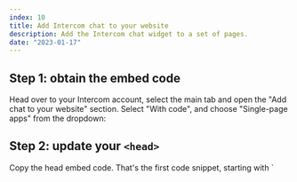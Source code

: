 ```yaml
---
index: 10
title: Add Intercom chat to your website
description: Add the Intercom chat widget to a set of pages.
date: "2023-01-17"
---
```



## Step 1: obtain the embed code

<TwoOfThreeCols>
Head over to your Intercom account, select the main tab and open the "Add chat to your website" section. Select "With code", and choose "Single-page apps" from the dropdown:
</TwoOfThreeCols>

<Bleed>
<img className="rounded-md border" src="https://res.cloudinary.com/djp21wtxm/image/upload/v1673993409/i1600x1491-nuE1FAx5orHZ_ewdrx3.png" alt="" />
</Bleed>

## Step 2: update your `<head>`

<TwoOfThreeCols>
Copy the head embed code. That's the first code snippet, starting with `<script>`. Open `motif.json`, and paste the code into the head section. Remove the line breaks, and replace the inner double-quotes `"` with single quotes `'`. Your `motif.json` config file should look like this (make sure to update `INTERCOMP_APP_ID` with your app ID):

```json
{
  "titleTemplate": "%s - Acme",
  "templates": {
    "**/*": "base",
    "guides/**/*": "guides"
  },
  "head": [
    "<script>(function(){var w=window;var ic=w.Intercom;if(typeof ic==='function'){ic('reattach_activator');ic('update',w.intercomSettings);}else{var d=document;var i=function(){i.c(arguments);};i.q=[];i.c=function(args){i.q.push(args);};w.Intercom=i;var l=function(){var s=d.createElement('script');s.type='text/javascript';s.async=true;s.src='https://widget.intercom.io/widget/INTERCOMP_APP_ID';var x=d.getElementsByTagName('script')[0];x.parentNode.insertBefore(s,x);};if(document.readyState==='complete'){l();}else if(w.attachEvent){w.attachEvent('onload',l);}else{w.addEventListener('load',l,false);}}})();</script>"
  ]
}
```

## Step 3: create the Intercom component

Start by copying the second snippet from the Intercom settings, the one starting with `window.Intercom`. We need to make a slight tweak to the snippet in order for it to work. Indeed, the Intercom code calls `window`, which is only available client-side. Motif, on the other hand, pre-renders your pages on the server in order to make them performant and SEO-optimized. Including code calling `window` would make this pre-render process fail. The "trick" is to wrap the code in a component and a `useEffect` hook to ensure it only gets called on the client.

Let's create a file named `Intercom.mdx` in the `/components` folder, and paste the following code:

```jsx
import { useEffect } from "react"

export const Intercom = () => {
  useEffect(() => {
    if (!('Intercom' in window)) {
      return
    }
    {/* Intercom snippet start */}
    window.Intercom("boot", {
      api_base: "https://api-iam.intercom.io",
      app_id: "INTERCOMP_APP_ID"
    });
    {/* Intercom snippet end */}
  }, [])

  return <></>
}
```

The `window.Itercom` part should be identical to the snippet copied above. As with the head entry, make sure to update `INTERCOMP_APP_ID`.


## Step 4: update your template

Now, let's add the Intercom component we just created to a template. This allows us to automatically include the Intercom widget in a set of pages, for instance all our docs pages, without duplicating any code.

Open a template from the `/templates` folder, and change the code to include the Intercom component:

```jsx
import { Intercom } from "@components/intercom"

export const Template = ({ children }) => {
  return (
    <div className="p-6 sm:px-8 pb-32 mx-auto max-w-screen-md antialiased prose">
      {children}
      <Intercom />
    </div>
  )
}

```

Now, all pages using this template will display the Intercom widget!

</TwoOfThreeCols>
